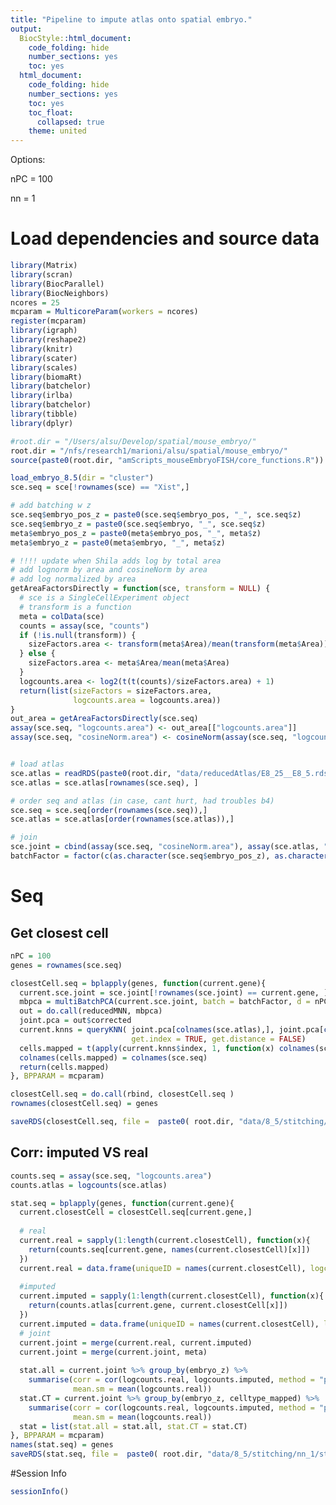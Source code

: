 ```yaml
---
title: "Pipeline to impute atlas onto spatial embryo."
output:
  BiocStyle::html_document:
    code_folding: hide
    number_sections: yes
    toc: yes  
  html_document:
    code_folding: hide
    number_sections: yes
    toc: yes
    toc_float:
      collapsed: true
    theme: united
---
```


Options:

nPC = 100

nn = 1

# Load dependencies and source data

```r

library(Matrix)
library(scran)
library(BiocParallel)
library(BiocNeighbors)
ncores = 25
mcparam = MulticoreParam(workers = ncores)
register(mcparam)
library(igraph)
library(reshape2)
library(knitr)
library(scater)
library(scales)
library(biomaRt)
library(batchelor)
library(irlba)
library(batchelor)
library(tibble)
library(dplyr)

#root.dir = "/Users/alsu/Develop/spatial/mouse_embryo/"
root.dir = "/nfs/research1/marioni/alsu/spatial/mouse_embryo/"
source(paste0(root.dir, "amScripts_mouseEmbryoFISH/core_functions.R"))

load_embryo_8.5(dir = "cluster")
sce.seq = sce[!rownames(sce) == "Xist",]

# add batching w z
sce.seq$embryo_pos_z = paste0(sce.seq$embryo_pos, "_", sce.seq$z)
sce.seq$embryo_z = paste0(sce.seq$embryo, "_", sce.seq$z)
meta$embryo_pos_z = paste0(meta$embryo_pos, "_", meta$z)
meta$embryo_z = paste0(meta$embryo, "_", meta$z)

# !!!! update when Shila adds log by total area
# add lognorm by area and cosineNorm by area
# add log normalized by area
getAreaFactorsDirectly = function(sce, transform = NULL) {
  # sce is a SingleCellExperiment object
  # transform is a function
  meta = colData(sce)
  counts = assay(sce, "counts")
  if (!is.null(transform)) {
    sizeFactors.area <- transform(meta$Area)/mean(transform(meta$Area))
  } else {
    sizeFactors.area <- meta$Area/mean(meta$Area)
  }
  logcounts.area <- log2(t(t(counts)/sizeFactors.area) + 1)
  return(list(sizeFactors = sizeFactors.area,
              logcounts.area = logcounts.area))
}
out_area = getAreaFactorsDirectly(sce.seq)
assay(sce.seq, "logcounts.area") <- out_area[["logcounts.area"]]
assay(sce.seq, "cosineNorm.area") <- cosineNorm(assay(sce.seq, "logcounts.area"))


# load atlas 
sce.atlas = readRDS(paste0(root.dir, "data/reducedAtlas/E8_25__E8_5.rds"))
sce.atlas = sce.atlas[rownames(sce.seq), ]

# order seq and atlas (in case, cant hurt, had troubles b4)
sce.seq = sce.seq[order(rownames(sce.seq)),]
sce.atlas = sce.atlas[order(rownames(sce.atlas)),]

# join
sce.joint = cbind(assay(sce.seq, "cosineNorm.area"), assay(sce.atlas, "cosineNorm"))
batchFactor = factor(c(as.character(sce.seq$embryo_pos_z), as.character(sce.atlas$sample)))


```

# Seq

## Get closest cell

```r

nPC = 100
genes = rownames(sce.seq)

closestCell.seq = bplapply(genes, function(current.gene){
  current.sce.joint = sce.joint[!rownames(sce.joint) == current.gene, ]
  mbpca = multiBatchPCA(current.sce.joint, batch = batchFactor, d = nPC)
  out = do.call(reducedMNN, mbpca)
  joint.pca = out$corrected
  current.knns = queryKNN( joint.pca[colnames(sce.atlas),], joint.pca[colnames(sce.seq),], k = 1, 
                           get.index = TRUE, get.distance = FALSE)
  cells.mapped = t(apply(current.knns$index, 1, function(x) colnames(sce.atlas)[x]))
  colnames(cells.mapped) = colnames(sce.seq)
  return(cells.mapped)
}, BPPARAM = mcparam)

closestCell.seq = do.call(rbind, closestCell.seq )
rownames(closestCell.seq) = genes

saveRDS(closestCell.seq, file =  paste0( root.dir, "data/8_5/stitching/nn_1/closest_cell_seq2atlas.rds"))


```


## Corr: imputed VS real

```r

counts.seq = assay(sce.seq, "logcounts.area")
counts.atlas = logcounts(sce.atlas)

stat.seq = bplapply(genes, function(current.gene){
  current.closestCell = closestCell.seq[current.gene,]
  
  # real
  current.real = sapply(1:length(current.closestCell), function(x){
    return(counts.seq[current.gene, names(current.closestCell)[x]])
  })
  current.real = data.frame(uniqueID = names(current.closestCell), logcounts.real = current.real)
  
  #imputed
  current.imputed = sapply(1:length(current.closestCell), function(x){
    return(counts.atlas[current.gene, current.closestCell[x]])
  })
  current.imputed = data.frame(uniqueID = names(current.closestCell), logcounts.imputed = current.imputed)
  # joint
  current.joint = merge(current.real, current.imputed)
  current.joint = merge(current.joint, meta)
  
  stat.all = current.joint %>% group_by(embryo_z) %>%
    summarise(corr = cor(logcounts.real, logcounts.imputed, method = "pearson"), 
              mean.sm = mean(logcounts.real))
  stat.CT = current.joint %>% group_by(embryo_z, celltype_mapped) %>%
    summarise(corr = cor(logcounts.real, logcounts.imputed, method = "pearson"), 
              mean.sm = mean(logcounts.real))
  stat = list(stat.all = stat.all, stat.CT = stat.CT)
}, BPPARAM = mcparam)
names(stat.seq) = genes
saveRDS(stat.seq, file =  paste0( root.dir, "data/8_5/stitching/nn_1/stat_corr_seq2atlas.rds"))


```





#Session Info

```r

sessionInfo()

```
